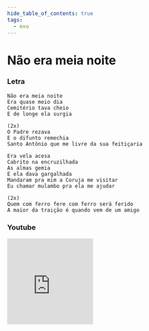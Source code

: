 ```yaml
---
hide_table_of_contents: true
tags:
  - exu
---
```


# Não era meia noite

### Letra

```text
Não era meia noite
Era quase meio dia
Cemitério tava cheio
E de longe ela surgia

(2x)
O Padre rezava
E o difunto remechia
Santo Antônio que me livre da sua feitiçaria

Era vela acesa
Cabrito na encruzilhada
As almas gemia
E ela dava gargalhada
Mandaram pra mim a Coruja me visitar
Eu chamar mulambo pra ela me ajudar

(2x)
Quem com ferro fere com ferro será ferido
A maior da traição é quando vem de um amigo
```

### Youtube

<iframe
  width="200"
  height="200"
  src="https://www.youtube.com/embed/9Cq4_dNapJw"
  title="YouTube video player"
  frameborder="0"
  allow="accelerometer; autoplay; clipboard-write; encrypted-media; gyroscope; picture-in-picture; web-share"
  referrerpolicy="strict-origin-when-cross-origin"
  allowfullscreen
></iframe>
